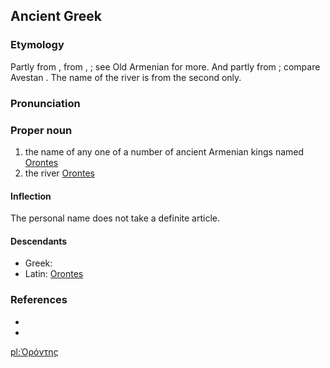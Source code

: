 ==Ancient Greek==
{{wikipedia|Orontid dynasty}}
{{wikipedia|Orontes River}}

===Etymology===
Partly from {{etyl|xme|grc}} {{m|xme|sc=Latn|*Arēvand}}, from {{etyl|ira|grc}} {{m|und|sc=Latn|*Raivant-}}, {{m|und|sc=Latn|*Rayivant-||possessing wealth}}; see Old Armenian {{m|xcl|Երուանդ}} for more. And partly from {{etyl|xme|grc}} {{m|xme|sc=Latn|*Arvand}}; compare Avestan {{m|ae||𐬀𐬎𐬭𐬎𐬎𐬀𐬧𐬝-|swift}}. The name of the river is from the second only.

===Pronunciation===
{{grc-IPA}}

===Proper noun===
{{grc-proper noun|Ὀρόντου|m|first}}

# the name of any one of a number of ancient Armenian kings named [[Orontes]]
# the river [[Orontes]]

====Inflection====
{{grc-decl-1st-M-eta-pax|form=M-sing|Ὀρόντ|Ὀρόντ|Ὀροντ}}
The personal name does not take a definite article.

====Descendants====
* Greek: {{l|el|Ορόντης}}
* Latin: [[Orontes]]

===References===
* {{R:Woodhouse|1019}}
* {{R:xcl:Perikhanyan|page=7}}

[[pl:Ὀρόντης]]